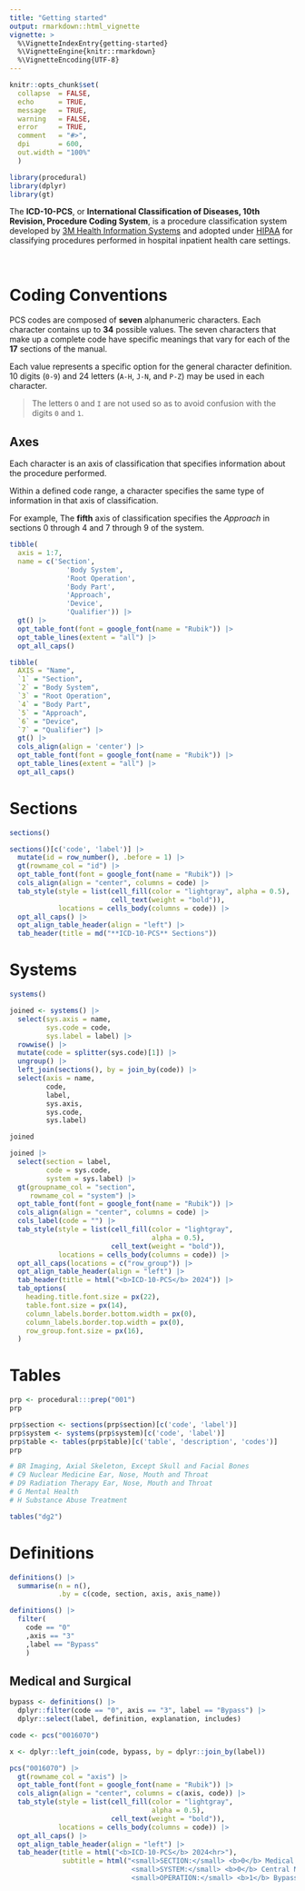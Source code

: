 ```yaml
---
title: "Getting started"
output: rmarkdown::html_vignette
vignette: >
  %\VignetteIndexEntry{getting-started}
  %\VignetteEngine{knitr::rmarkdown}
  %\VignetteEncoding{UTF-8}
---
```


```r
knitr::opts_chunk$set(
  collapse  = FALSE,
  echo      = TRUE,
  message   = TRUE, 
  warning   = FALSE,
  error     = TRUE,
  comment   = "#>",
  dpi       = 600, 
  out.width = "100%"
  )
```

```r
library(procedural)
library(dplyr)
library(gt)
```


The __ICD-10-PCS__, or __International Classification of Diseases, 10th Revision, Procedure Coding System__, is a procedure classification system developed by [3M Health Information Systems](https://www.3m.com/3M/en_US/health-information-systems-us/) and adopted under [HIPAA](https://en.wikipedia.org/wiki/Health_Insurance_Portability_and_Accountability_Act) for classifying procedures performed in hospital inpatient health care settings.

<br>

# Coding Conventions

PCS codes are composed of __seven__ alphanumeric characters. Each character contains up to __34__ possible values. The seven characters that make up a complete code have specific meanings that vary for each of the __17__ sections of the manual.

Each value represents a specific option for the general character definition. 10 digits (`0-9`) and 24 letters (`A-H`, `J-N`, and `P-Z`) may be used in each character. 

> The letters `O` and `I` are not used so as to avoid confusion with the digits `0` and `1`.

## Axes

Each character is an axis of classification that specifies information about the procedure performed. 

Within a defined code range, a character specifies the same type of information in that axis of classification.

For example, The __fifth__ axis of classification specifies the _Approach_ in sections 0 through 4 and 7 through 9 of the system.


```r
tibble(
  axis = 1:7,
  name = c('Section',
              'Body System',
              'Root Operation',
              'Body Part',
              'Approach',
              'Device',
              'Qualifier')) |> 
  gt() |> 
  opt_table_font(font = google_font(name = "Rubik")) |> 
  opt_table_lines(extent = "all") |> 
  opt_all_caps()
```


```r
tibble(
  AXIS = "Name",
  `1` = "Section",
  `2` = "Body System",
  `3` = "Root Operation",
  `4` = "Body Part",
  `5` = "Approach",
  `6` = "Device",
  `7` = "Qualifier") |> 
  gt() |> 
  cols_align(align = 'center') |> 
  opt_table_font(font = google_font(name = "Rubik")) |> 
  opt_table_lines(extent = "all") |> 
  opt_all_caps()
```


# Sections

```r
sections()
```


```r
sections()[c('code', 'label')] |> 
  mutate(id = row_number(), .before = 1) |>
  gt(rowname_col = "id") |> 
  opt_table_font(font = google_font(name = "Rubik")) |> 
  cols_align(align = "center", columns = code) |>
  tab_style(style = list(cell_fill(color = "lightgray", alpha = 0.5), 
                         cell_text(weight = "bold")), 
            locations = cells_body(columns = code)) |> 
  opt_all_caps() |> 
  opt_align_table_header(align = "left") |>
  tab_header(title = md("**ICD-10-PCS** Sections"))
```

# Systems

```r
systems()
```


```r
joined <- systems() |> 
  select(sys.axis = name,
         sys.code = code, 
         sys.label = label) |>
  rowwise() |> 
  mutate(code = splitter(sys.code)[1]) |> 
  ungroup() |>
  left_join(sections(), by = join_by(code)) |> 
  select(axis = name, 
         code, 
         label, 
         sys.axis, 
         sys.code, 
         sys.label)

joined
```


```r
joined |>
  select(section = label, 
         code = sys.code, 
         system = sys.label) |> 
  gt(groupname_col = "section", 
     rowname_col = "system") |>
  opt_table_font(font = google_font(name = "Rubik")) |> 
  cols_align(align = "center", columns = code) |>
  cols_label(code = "") |> 
  tab_style(style = list(cell_fill(color = "lightgray", 
                                   alpha = 0.5), 
                         cell_text(weight = "bold")), 
            locations = cells_body(columns = code)) |> 
  opt_all_caps(locations = c("row_group")) |> 
  opt_align_table_header(align = "left") |>
  tab_header(title = html("<b>ICD-10-PCS</b> 2024")) |> 
  tab_options(
    heading.title.font.size = px(22),
    table.font.size = px(14),
    column_labels.border.bottom.width = px(0),
    column_labels.border.top.width = px(0),
    row_group.font.size = px(16),
  )
```



# Tables

```r
prp <- procedural:::prep("001")
prp
```


```r
prp$section <- sections(prp$section)[c('code', 'label')]
prp$system <- systems(prp$system)[c('code', 'label')]
prp$table <- tables(prp$table)[c('table', 'description', 'codes')]
prp
```


```r
# BR Imaging, Axial Skeleton, Except Skull and Facial Bones
# C9 Nuclear Medicine Ear, Nose, Mouth and Throat
# D9 Radiation Therapy Ear, Nose, Mouth and Throat
# G Mental Health
# H Substance Abuse Treatment

tables("dg2")
```


# Definitions

```r
definitions() |> 
  summarise(n = n(), 
            .by = c(code, section, axis, axis_name))
```

```r
definitions() |>
  filter(
    code == "0" 
    ,axis == "3" 
    ,label == "Bypass"
    )
```



## Medical and Surgical

```r
bypass <- definitions() |>
  dplyr::filter(code == "0", axis == "3", label == "Bypass") |>
  dplyr::select(label, definition, explanation, includes)

code <- pcs("0016070")

x <- dplyr::left_join(code, bypass, by = dplyr::join_by(label))
```


```r
pcs("0016070") |> 
  gt(rowname_col = "axis") |> 
  opt_table_font(font = google_font(name = "Rubik")) |> 
  cols_align(align = "center", columns = c(axis, code)) |>
  tab_style(style = list(cell_fill(color = "lightgray", 
                                   alpha = 0.5), 
                         cell_text(weight = "bold")), 
            locations = cells_body(columns = code)) |> 
  opt_all_caps() |> 
  opt_align_table_header(align = "left") |>
  tab_header(title = html("<b>ICD-10-PCS</b> 2024<hr>"),
             subtitle = html("<small>SECTION:</small> <b>0</b> Medical and Surgical<br>
                              <small>SYSTEM:</small> <b>0</b> Central Nervous System and Cranial Nerves<br>
                              <small>OPERATION:</small> <b>1</b> Bypass<br><br>"))
```

